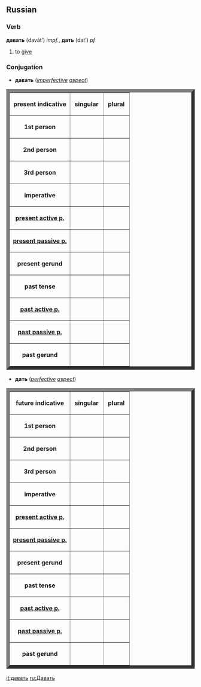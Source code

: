 ==Russian==
===Verb===
'''давать''' (davát’) ''impf.'', '''дать''' (dat’) ''pf''

#to [[give]]

===Conjugation===
*'''давать''' (''[[imperfective]] [[w:grammatical aspect|aspect]]'')
<table border="9">
<tr><th>present indicative</th><th>&nbsp;singular&nbsp;</th><th>&nbsp;plural&nbsp;</th></tr>
<tr><th>1st person</th><td>&nbsp;{{Unicode|даю́}}&nbsp;</td><td>&nbsp;{{Unicode|даём}}&nbsp;</td></tr>
<tr><th>2nd person</th><td>&nbsp;{{Unicode|даёшь}}&nbsp;</td><td>&nbsp;{{Unicode|даёте}}&nbsp;</td></tr>
<tr><th>3rd person</th><td>&nbsp;{{Unicode|даёт}}&nbsp;</td><td>&nbsp;{{Unicode|даю́т}}&nbsp;</td></tr>
<tr><th>imperative</th><td>&nbsp;{{Unicode|дава́й}}&nbsp;</td><td>&nbsp;{{Unicode|дава́йте}}&nbsp;</td></tr>
<tr><th>[[present participle|present active p.]]</th><td>&nbsp;{{Unicode|даю́щий}}&nbsp;</td><td>&nbsp;{{Unicode|}}&nbsp;</td></tr>
<tr><th>[[present participle|present passive p.]]</th><td>&nbsp;{{Unicode|дава́емый}}&nbsp;</td><td>&nbsp;{{Unicode|}}&nbsp;</td></tr>
<tr><th>present gerund</th><td>&nbsp;{{Unicode|дава́я}}&nbsp;</td><td>&nbsp;{{Unicode|}}&nbsp;</td></tr>
<tr><th>past tense</th><td>&nbsp;{{Unicode|дава́л, дава́ла, дава́ло}}&nbsp;</td><td>&nbsp;{{Unicode|дава́ли}}&nbsp;</td></tr>
<tr><th>[[past participle|past active p.]]</th><td>&nbsp;{{Unicode|дава́вший}}&nbsp;</td><td>&nbsp;{{Unicode|}}&nbsp;</td></tr>
<tr><th>[[past participle|past passive p.]]</th><td>&nbsp;{{Unicode|—}}&nbsp;</td><td>&nbsp;{{Unicode|}}&nbsp;</td></tr>
<tr><th>past gerund</th><td>&nbsp;{{Unicode|—}}&nbsp;</td><td>&nbsp;{{Unicode|}}&nbsp;</td></tr>
</table>


*'''дать''' (''[[perfective]] [[w:grammatical aspect|aspect]]'')
<table border="9">
<tr><th>future indicative</th><th>&nbsp;singular&nbsp;</th><th>&nbsp;plural&nbsp;</th></tr>
<tr><th>1st person</th><td>&nbsp;{{Unicode|дам}}&nbsp;</td><td>&nbsp;{{Unicode|дади́м}}&nbsp;</td></tr>
<tr><th>2nd person</th><td>&nbsp;{{Unicode|дашь}}&nbsp;</td><td>&nbsp;{{Unicode|дади́те}}&nbsp;</td></tr>
<tr><th>3rd person</th><td>&nbsp;{{Unicode|даст}}&nbsp;</td><td>&nbsp;{{Unicode|даду́т}}&nbsp;</td></tr>
<tr><th>imperative</th><td>&nbsp;{{Unicode|да́й}}&nbsp;</td><td>&nbsp;{{Unicode|да́йте}}&nbsp;</td></tr>
<tr><th>[[present participle|present active p.]]</th><td>&nbsp;{{Unicode|—}}&nbsp;</td><td>&nbsp;{{Unicode|}}&nbsp;</td></tr>
<tr><th>[[present participle|present passive p.]]</th><td>&nbsp;{{Unicode|—}}&nbsp;</td><td>&nbsp;{{Unicode|}}&nbsp;</td></tr>
<tr><th>present gerund</th><td>&nbsp;{{Unicode|—}}&nbsp;</td><td>&nbsp;{{Unicode|}}&nbsp;</td></tr>
<tr><th>past tense</th><td>&nbsp;{{Unicode|дал, дала́, да́ло}}&nbsp;</td><td>&nbsp;{{Unicode|да́ли}}&nbsp;</td></tr>
<tr><th>[[past participle|past active p.]]</th><td>&nbsp;{{Unicode|да́вший}}&nbsp;</td><td>&nbsp;{{Unicode|}}&nbsp;</td></tr>
<tr><th>[[past participle|past passive p.]]</th><td>&nbsp;{{Unicode|да́нный (дан, дана́, да́но)}}&nbsp;</td><td>&nbsp;{{Unicode|(да́ны)}}&nbsp;</td></tr>
<tr><th>past gerund</th><td>&nbsp;{{Unicode|дав, да́вши}}&nbsp;</td><td>&nbsp;{{Unicode|}}&nbsp;</td></tr>
</table>

[[it:давать]]
[[ru:Давать]]